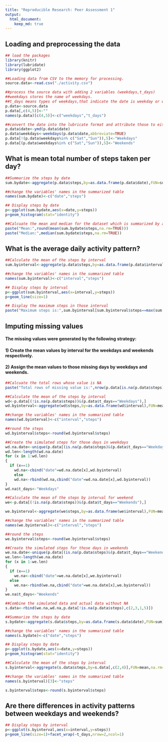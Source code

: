 ```yaml
---
title: "Reproducible Research: Peer Assessment 1"
output: 
  html_document:
    keep_md: true
---
```



## Loading and preprocessing the data
```r
## load the packages
library(knitr)
library(lubridate)
library(ggplot2)

##Loading data from CSV to the memory for processing.
source.data<-read.csv("./activity.csv")

##process the source data with adding 2 variables (weekdays,t_days)
##weekdays stores the name of weekdays.
##t_days means types of weekdays,that indicate the date is weekday or weekend.
p.data<-source.data
p.data[,c(4,5)]<-""
names(p.data)[c(4,5)]<-c("weekdays","t_days")

##convert the date into the lubricate format and attribute those to either weekdays or weekends
p.data$date<-ymd(p.data$date)
p.data$weekdays<-weekdays(p.data$date,abbreviate=TRUE)
p.data[!(p.data$weekdays%in% c("Sat","Sun")),5]<-"Weekdays"
p.data[(p.data$weekdays%in% c("Sat","Sun")),5]<-"Weekends"
```


## What is mean total number of steps taken per day?
```r

##Summarize the steps by date
sum.bydate<-aggregate(p.data$steps,by=as.data.frame(p.data$date),FUN=sum)

##change the variables' names in the summarized table
names(sum.bydate)<-c("date","steps")

## Display steps by date
p<-ggplot(sum.bydate,aes(x=date,y=steps))
p+geom_histogram(stat="identity")

##Calcuate the mean and median for the dataset which is summarized by all date.
paste("Mean:",round(mean(sum.bydate$steps,na.rm=TRUE)))
paste("Median:",median(sum.bydate$steps,na.rm=TRUE))
```

## What is the average daily activity pattern?
```r
##Calculate the mean of the steps by interval
sum.byinterval<-aggregate(p.data$steps,by=as.data.frame(p.data$interval),FUN=mean,na.rm=TRUE)

##change the variables' names in the summarized table
names(sum.byinterval)<-c("interval","steps")

## Display steps by interval
p<-ggplot(sum.byinterval,aes(x=interval,y=steps))
p+geom_line(size=1)

## Display the maximum steps in those interval
paste("Maximum steps is:",sum.byinterval[sum.byinterval$steps==max(sum.byinterval$steps),1])

```
## Imputing missing values
#### The missing values were generated by the following strategy:
#### 1) Create the mean values by interval for the weekdays and weekends respectively.
#### 2) Assign the mean values to those missing days by weekdays and weekends.
```r
##Calcuate the total rows whose value is NA
paste("Total rows of missing value is:",nrow(p.data[is.na(p.data$steps),]))

##Calculate the mean of the steps by interval
wd<-p.data[(!is.na(p.data$steps))&(p.data$t_days=="Weekdays"),]
wd.byinterval<-aggregate(wd$steps,by=as.data.frame(wd$interval),FUN=mean,na.rm=TRUE)

##change the variables' names in the summarized table
names(wd.byinterval)<-c("interval","steps")

##round the steps
wd.byinterval$steps<-round(wd.byinterval$steps)

##Create the simulated steps for those days in weekdays
wd.na.date<-unique(p.data[(is.na(p.data$steps)&(p.data$t_days=="Weekdays")),]$date)
wd.len<-length(wd.na.date)
for (x in 1:wd.len)
{
  if (x==1)
    wd.na<-cbind("date"=wd.na.date[x],wd.byinterval)
    else
    wd.na<-rbind(wd.na,cbind("date"=wd.na.date[x],wd.byinterval))
}
wd.na$t_days<-"Weekdays"

##Calculate the mean of the steps by interval for weekend
we<-p.data[(!is.na(p.data$steps))&(p.data$t_days=="Weekends"),]

we.byinterval<-aggregate(we$steps,by=as.data.frame(we$interval),FUN=mean,na.rm=TRUE)

##change the variables' names in the summarized table
names(we.byinterval)<-c("interval","steps")

##round the steps
we.byinterval$steps<-round(we.byinterval$steps)

##Create the simulated steps for those days in weekends
we.na.date<-unique(p.data[(is.na(p.data$steps)&(p.data$t_days=="Weekends")),]$date)
we.len<-length(we.na.date)
for (x in 1:we.len)
{
  if (x==1)
    we.na<-cbind("date"=we.na.date[x],we.byinterval)
  else
    we.na<-rbind(we.na,cbind("date"=we.na.date[x],we.byinterval))
}
we.na$t_days<-"Weekends"

##Combine the simulated data and actual data without NA
s.data<-rbind(we.na,wd.na,p.data[!is.na(p.data$steps),c(2,3,1,5)])

##Summarize the steps by date
s.bydate<-aggregate(s.data$steps,by=as.data.frame(s.data$date),FUN=sum)

##change the variables' names in the summarized table
names(s.bydate)<-c("date","steps")

## Display steps by date
p<-ggplot(s.bydate,aes(x=date,y=steps))
p+geom_histogram(stat="identity")

##Calculate the mean of the steps by interval
s.byinterval<-aggregate(s.data$steps,by=s.data[,c(2,4)],FUN=mean,na.rm=TRUE)

##change the variables' names in the summarized table
names(s.byinterval)[3]<-"steps"

s.byinterval$steps<-round(s.byinterval$steps)
```

## Are there differences in activity patterns between weekdays and weekends?
```r
## Display steps by interval
p<-ggplot(s.byinterval,aes(x=interval,y=steps))
p+geom_line(size=1)+facet_wrap(~t_days,nrow=2,ncol=1) 
```